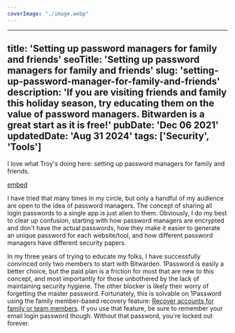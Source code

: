 ```yaml
---
coverImage: "./image.webp"
---
```

---
title: 'Setting up password managers for family and friends'
seoTitle: 'Setting up password managers for family and friends'
slug: 'setting-up-password-manager-for-family-and-friends'
description: 'If you are visiting friends and family this holiday season, try educating them on the value of password managers. Bitwarden is a great start as it is free!'
pubDate: 'Dec 06 2021'
updatedDate: 'Aug 31 2024'
tags: ['Security', 'Tools']
---

I love what Troy's doing here: setting up password managers for family and friends.

[embed](https://twitter.com/troyhunt/status/1467758661913038854)

I have tried that many times in my circle, but only a handful of my audience are open to the idea of password managers. The concept of sharing all login passwords to a single app is just alien to them. Obviously, I do my best to clear up confusion, starting with how password managers are encrypted and don't have the actual passwords, how they make it easier to generate an unique password for each website/tool, and how different password managers have different security papers.

In my three years of trying to educate my folks, I have successfully convinced only two members to start with Bitwarden. 1Password is easily a better choice, but the paid plan is a friction for most that are new to this concept, and most importantly for those unbothered by the lack of maintaining security hygiene. The other blocker is likely their worry of forgetting the master password. Fortunately, this is solvable on 1Password using the family member-based recovery feature: [Recover accounts for family or team members](https://support.1password.com/recovery/). If you use that feature, be sure to remember your email login password though. Without that password, you're locked out forever.

